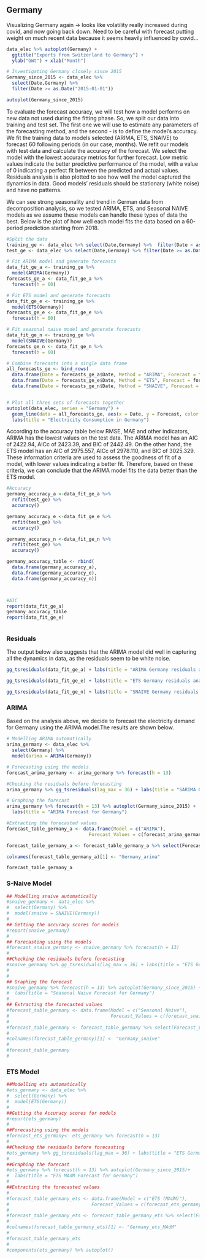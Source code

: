 ## Germany

Visualizing Germany again -> looks like volatility really increased during covid, and now going back down. Need to be careful with forecast putting weight on much recent data because it seems heavily influenced by covid...


```r
data_elec %>% autoplot(Germany) + 
  ggtitle("Exports from Switzerland to Germany") +
  ylab("GWt") + xlab("Month")
```
```r
# Investigating Germany closely since 2015
Germany_since_2015 <- data_elec %>% 
  select(Date,Germany) %>% 
  filter(Date >= as.Date("2015-01-01"))

autoplot(Germany_since_2015)
```

To evaluate the forecast accuracy, we will test how a model performs on new data not used during the fitting phase.
So, we split our data into training and test set. The first one we will use to estimate any parameters of the forecasting method, and the second - is to define the model's accuracy. 
We fit the training data to models selected (ARIMA, ETS, SNAIVE) to forecast 60 following periods (in our case, months). 
We refit our models with test data and calculate the accuracy of the forecast. 
We select the model with the lowest accuracy metrics for further forecast. Low metric values indicate the better predictive performance of the model, with a value of 0 indicating a perfect fit between the predicted and actual values. 
Residuals analysis is also plotted to see how well the model captured the dynamics in data. Good models' residuals should be stationary (white noise) and have no patterns. 

We can see strong seasonality and trend in German data from decomposition analysis, so we tested ARIMA, ETS, and Seasonal NAIVE models as we assume these models can handle these types of data the best. Below is the plot of how well each model fits the data based on a 60-period prediction starting from 2018. 
```r

#Split the data
training_ge <- data_elec %>% select(Date,Germany) %>%  filter(Date < as.Date("2017-01-01"))
test_ge <- data_elec %>% select(Date,Germany) %>% filter(Date >= as.Date("2017-01-01"))

# Fit ARIMA model and generate forecasts
data_fit_ge_a <- training_ge %>%
  model(ARIMA(Germany))
forecasts_ge_a <- data_fit_ge_a %>%
  forecast(h = 60)

# Fit ETS model and generate forecasts
data_fit_ge_e <- training_ge %>%
  model(ETS(Germany))
forecasts_ge_e <- data_fit_ge_e %>%
  forecast(h = 60)

# Fit seasonal naive model and generate forecasts
data_fit_ge_n <- training_ge %>%
  model(SNAIVE(Germany))
forecasts_ge_n <- data_fit_ge_n %>%
  forecast(h = 60)

# Combine forecasts into a single data frame
all_forecasts_ge <- bind_rows(
  data.frame(Date = forecasts_ge_a$Date, Method = "ARIMA", Forecast = forecasts_a$.mean),
  data.frame(Date = forecasts_ge_e$Date, Method = "ETS", Forecast = forecasts_e$.mean),
  data.frame(Date = forecasts_ge_n$Date, Method = "SNAIVE", Forecast = forecasts_n$.mean))


# Plot all three sets of forecasts together
autoplot(data_elec, series = "Germany") +
  geom_line(data = all_forecasts_ge, aes(x = Date, y = Forecast, color = Method)) +
  labs(title = "Electricity Consumption in Germany")

```

According to the accuracy table below RMSE, MAE and other indicators, ARIMA has the lowest values on the test data. 
The ARIMA model has an AIC of 2422.94, AICc of 2423.39, and BIC of 2442.49. On the other hand, the ETS model has an AIC of 2975.557, AICc of 2978.110, and BIC of 3025.329. These information criteria are used to assess the goodness of fit of a model, with lower values indicating a better fit. Therefore, based on these criteria, we can conclude that the ARIMA model fits the data better than the ETS model.

```r
#Accuracy
germany_accuracy_a <-data_fit_ge_a %>%
  refit(test_ge) %>%
  accuracy()

germany_accuracy_e <-data_fit_ge_e %>%
  refit(test_ge) %>%
  accuracy()

germany_accuracy_n <-data_fit_ge_n %>%
  refit(test_ge) %>%
  accuracy()

germany_accuracy_table <- rbind(
  data.frame(germany_accuracy_a),
  data.frame(germany_accuracy_e),
  data.frame(germany_accuracy_n))



#AIC
report(data_fit_ge_a)
germany_accuracy_table
report(data_fit_ge_e)



```
### Residuals
The output below also suggests that the ARIMA model did well in capturing all the dynamics in data, as the residuals seem to be white noise.
```r
gg_tsresiduals(data_fit_ge_a) + labs(title = "ARIMA Germany residuals analysis")

gg_tsresiduals(data_fit_ge_e) + labs(title = "ETS Germany residuals analysis")

gg_tsresiduals(data_fit_ge_n) + labs(title = "SNAIVE Germany residuals analysis")
```
### ARIMA
Based on the analysis above, we decide to forecast the electricity demand for Germany using the ARIMA model.The results are shown below. 
```r
# Modelling ARIMA automatically
arima_germany <- data_elec %>%
  select(Germany) %>%
  model(arima = ARIMA(Germany))

# Forecasting using the models
forecast_arima_germany <- arima_germany %>% forecast(h = 13)

#Checking the residuals before forecasting
arima_germany %>% gg_tsresiduals(lag_max = 36) + labs(title = "SARIMA Germany residuals analysis")

# Graphing the forecast
arima_germany %>% forecast(h = 13) %>% autoplot(Germany_since_2015) +
  labs(title = "ARIMA Forecast for Germany")

#Extracting the forecasted values
forecast_table_germany_a <- data.frame(Model = c("ARIMA"),
                              Forecast_Values = c(forecast_arima_germany))

forecast_table_germany_a <- forecast_table_germany_a %>% select(Forecast_Values..mean)

colnames(forecast_table_germany_a)[1] <- "Germany_arima"

forecast_table_germany_a

```


### S-Naive Model

```r
## Modelling snaive automatically
#snaive_germany <- data_elec %>% 
#  select(Germany) %>%
#  model(snaive = SNAIVE(Germany))
#
## Getting the accuracy scores for models
#report(snaive_germany)
#
## Forecasting using the models
#forecast_snaive_germany <- snaive_germany %>% forecast(h = 13)
#
##Checking the residuals before forecasting
#snaive_germany %>% gg_tsresiduals(lag_max = 36) + labs(title = "ETS Germany residuals analysis")
#
#
## Graphing the forecast
#snaive_germany %>% forecast(h = 13) %>% autoplot(Germany_since_2015) +
#  labs(title = "Seasonal Naive Forecast for Germany")
#
## Extracting the forecasted values
#forecast_table_germany <- data.frame(Model = c("Seasonal Naive"),
#                                     Forecast_Values = c(forecast_snaive_germany))
#
#forecast_table_germany <- forecast_table_germany %>% select(Forecast_Values..mean)
#
#colnames(forecast_table_germany)[1] <- "Germany_snaive"
#
#forecast_table_germany
#

```


### ETS Model 

```r

##Modelling ets automatically
#ets_germany <- data_elec %>%
#  select(Germany) %>%
#  model(ETS(Germany))
#
##Getting the Accuracy scores for models
#report(ets_germany)
#
##Forecasting using the models
#forecast_ets_germany<- ets_germany %>% forecast(h = 13)
#
##Checking the residuals before forecasting
#ets_germany %>% gg_tsresiduals(lag_max = 36) + labs(title = "ETS Germany residuals analysis")
#
##Graphing the forecast
#ets_germany %>% forecast(h = 13) %>% autoplot(Germany_since_2015)+
#  labs(title = "ETS MAdM Forecast for Germany")
#
##Extracting the forecasted values
#
#forecast_table_germany_ets <- data.frame(Model = c("ETS (MAdM)"),
#                              Forecast_Values = c(forecast_ets_germany))
#
#forecast_table_germany_ets <- forecast_table_germany_ets %>% select(Forecast_Values..mean)
#
#colnames(forecast_table_germany_ets)[1] <- "Germany_ets_MAdM"
#
#forecast_table_germany_ets
#
#components(ets_germany) %>% autoplot()
```

















